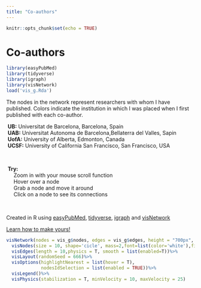 ```yaml
---
title: "Co-authors"
---
```


```r
knitr::opts_chunk$set(echo = TRUE)
```

# Co-authors

```r
library(easyPubMed)
library(tidyverse)
library(igraph)
library(visNetwork)
load('vis_g.Rda')
```

The nodes in the network represent researchers with whom I have published. Colors indicate the institution in which I was placed when I first published with each co-author.

|  **UB:** Universitat de Barcelona, Barcelona, Spain
|  **UAB:** Universitat Autonoma de Barcelona,Bellaterra del Valles, Sapin
|  **UofA:** University of Alberta, Edmonton, Canada
|  **UCSF:** University of California San Francisco, San Francisco, USA
<br>

|  **Try:**
|      Zoom in with your mouse scroll function
|      Hover over a node
|      Grab a node and move it around
|      Click on a node to see its connections
<br>

Created in R using [easyPubMed](https://cran.r-project.org/web/packages/easyPubMed/index.html), [tidyverse](https://www.tidyverse.org/), [igraph](https://igraph.org/redirect.html) and [visNetwork](https://datastorm-open.github.io/visNetwork/)


[Learn how to make yours!](/post/network-coauthors/network.html)
<br>
```r
visNetwork(nodes = vis_g$nodes, edges = vis_g$edges, height = "700px", width = '900px')%>%
  visNodes(size = 10, shape='cicle', mass=2,font=list(color='white'),fixed = F) %>%
  visEdges(length = 10,physics = T, smooth = list(enabled=T))%>%
  visLayout(randomSeed = 666)%>%
  visOptions(highlightNearest = list(hover = T), 
             nodesIdSelection = list(enabled = TRUE))%>%
  visLegend()%>%
  visPhysics(stabilization = T, minVelocity = 10, maxVelocity = 25)
```
<br>